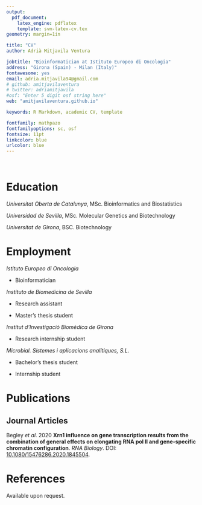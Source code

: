 ```yaml
---
output: 
  pdf_document:
    latex_engine: pdflatex
    template: svm-latex-cv.tex
geometry: margin=1in

title: "CV"
author: Adrià Mitjavila Ventura

jobtitle: "Bioinformatician at Istituto Europeo di Oncologia"
address: "Girona (Spain) - Milan (Italy)"
fontawesome: yes
email: adria.mitjavila94@gmail.com
# github: amitjavilaventura
# twitter: adriamitjavila
#osf: "Enter 5 digit osf string here"
web: "amitjavilaventura.github.io"

keywords: R Markdown, academic CV, template

fontfamily: mathpazo
fontfamilyoptions: sc, osf
fontsize: 11pt
linkcolor: blue
urlcolor: blue
---
```


\ 

# Education \hrulefill

*Universitat Oberta de Catalunya*, MSc. Bioinformatics and Biostatistics \hfill \emph{2018 - Present}

*Universidad de Sevilla*, MSc. Molecular Genetics and Biotechnology \hfill \emph{2017 - 2018}

*Universitat de Girona*, BSC. Biotechnology \hfill \emph{2012 - 2017}


# Employment \hrulefill

*Istituto Europeo di Oncologia*  \hfill \textbf{Milan (Italy)}

* \footnotesize Bioinformatician \hfill \emph{07/2019 - Present}

*Instituto de Biomedicina de Sevilla* \hfill \textbf{Seville (Spain)}

* \footnotesize Research assistant \hfill \emph{07/2018 - 10/2018}

* \footnotesize Master's thesis student \hfill \emph{09/2017 - 07/2018}

*Institut d'Investigació Biomèdica de Girona* \hfill \textbf{Girona (Spain)}

* \footnotesize Research internship student \hfill \emph{07/2017 - 09/2017}

*Microbial. Sistemes i aplicacions analítiques, S.L.* \hfill \textbf{Girona (Spain)}

* \footnotesize Bachelor's thesis student \hfill \emph{01/2017 - 06/2017}

* \footnotesize Internship student \hfill \emph{09/2016 - 06/2017}


# Publications \hrulefill

## Journal Articles

\footnotesize Begley *et al*. 2020 **Xrn1 influence on gene transcription results from the combination of general effects on elongating RNA pol II and gene-specific chromatin configuration**. *RNA Biology*. DOI: [10.1080/15476286.2020.1845504](https://doi.org/10.1080/15476286.2020.1845504).


# References \hrulefill

\footnotesize Available upon request.

